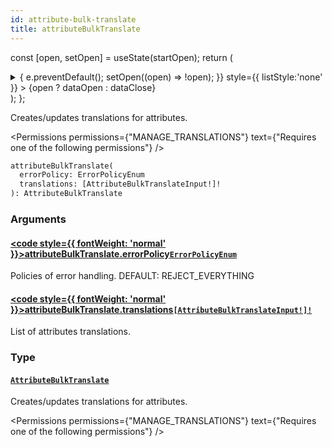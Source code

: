 ```yaml
---
id: attribute-bulk-translate
title: attributeBulkTranslate
---
```






const [open, setOpen] = useState(startOpen);
return (
<details {...(open ? { open: true } : {})} className="details" style={{ border:'none', boxShadow:'none', background:'var(--ifm-background-color)' }}>
<summary
onClick={(e) => {
e.preventDefault();
setOpen((open) => !open);
}}
style={{ listStyle:'none' }} >
{open ? dataOpen : dataClose}
</summary>
{open && children}
</details>
);
};

Creates/updates translations for attributes.


<Badge text="Added in Saleor 3.14" class="badge badge--secondary margin-bottom--sm" />


<FeaturePreview />


<Permissions permissions={"MANAGE_TRANSLATIONS"} text={"Requires one of the following permissions"} />


```graphql
attributeBulkTranslate(
  errorPolicy: ErrorPolicyEnum
  translations: [AttributeBulkTranslateInput!]!
): AttributeBulkTranslate
```

### Arguments

#### [<code style={{ fontWeight: 'normal' }}>attributeBulkTranslate.<b>errorPolicy</b></code>](#)<Bullet />[`ErrorPolicyEnum`](../../../api-reference/miscellaneous/enums/error-policy-enum.mdx) <Badge class="badge badge--secondary" text="enum"/> <Badge class="badge badge--secondary" text="miscellaneous"/>

Policies of error handling. DEFAULT: REJECT_EVERYTHING

#### [<code style={{ fontWeight: 'normal' }}>attributeBulkTranslate.<b>translations</b></code>](#)<Bullet />[`[AttributeBulkTranslateInput!]!`](../../../api-reference/attributes/inputs/attribute-bulk-translate-input.mdx) <Badge class="badge badge--secondary" text="non-null"/> <Badge class="badge badge--secondary" text="input"/> <Badge class="badge badge--secondary" text="attributes"/>

List of attributes translations.

### Type

#### [`AttributeBulkTranslate`](../../../api-reference/attributes/objects/attribute-bulk-translate.mdx) <Badge class="badge badge--secondary" text="object"/> <Badge class="badge badge--secondary" text="attributes"/>

Creates/updates translations for attributes.


<Badge text="Added in Saleor 3.14" class="badge badge--secondary margin-bottom--sm" />


<FeaturePreview />


<Permissions permissions={"MANAGE_TRANSLATIONS"} text={"Requires one of the following permissions"} />



